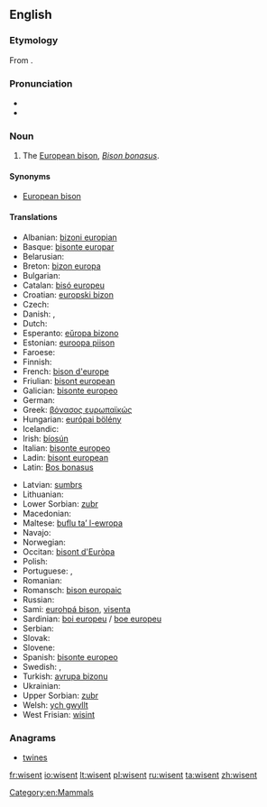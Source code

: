 {{wikipedia}}
==English==

===Etymology===
From {{etyl|de}} {{term|Wisent}}.

===Pronunciation===
* {{IPA|/ˈwɪzənt/}}
* {{IPA|/ˈviːzənt/}}

===Noun===
{{en-noun}}

# The [[European bison]], ''[[Bison bonasus]]''.

====Synonyms====
* [[European bison]]

====Translations====
{{trans-top|The European bison, ''Bison bonasus''}}
* Albanian: [[bizoni europian]]
* Basque: [[bisonte europar]]
* Belarusian: {{t-|be|зубр|xs=Belarusian}}
* Breton: [[bizon europa]]
* Bulgarian: {{t-|bg|бизон|m|tr=bizon}}
* Catalan: [[bisó europeu]]
* Croatian: [[europski bizon]]
* Czech: {{t+|cs|zubr}}
* Danish: {{t-|da|visent}}, {{t-|da|europæisk bison}}
* Dutch: {{t-|nl|wisent|m}}
* Esperanto: [[eŭropa bizono]]
* Estonian: [[euroopa piison]]
* Faroese: {{t-|fo|evropiskur bisonur}}
* Finnish: {{t-|fi|visentti}}
* French: [[bison d'europe]] {{m}}
* Friulian: [[bisont european]]
* Galician: [[bisonte europeo]]
* German: {{t+|de|Wisent|m}}
* Greek: [[βόνασος ευρωπαϊκώς]] {{m}}
* Hungarian: [[európai bölény]]
* Icelandic: {{t-|is|evrópskur vísundur|m}}
* Irish: [[bíosún]]
* Italian: [[bisonte europeo]] {{m}}
* Ladin: [[bisont european]]
* Latin: [[Bos bonasus]] {{m}}
{{trans-mid}}
* Latvian: [[sumbrs]]
* Lithuanian: {{t+|lt|stumbras|xs=Lithuanian}}
* Lower Sorbian: [[zubr]]
* Macedonian: {{t-|mk|европски бизон|m|tr=evropski bizon}}
* Maltese: [[buflu ta’ l-ewropa]] {{m}}
* Navajo: {{tø|nv|Béésh Bichʼahníí bikéyahdę́ę́ʼ ayání}}
* Norwegian: {{t-|no|europeisk bison}}
* Occitan: [[bisont d'Euròpa]]
* Polish: {{t+|pl|żubr|m}}
* Portuguese: {{t-|pt|bisão europeu|m}}, {{t-|pt|bisonte europeu}}
* Romanian: {{t+|ro|zimbru}}
* Romansch: [[bison europaic]]
* Russian: {{t+|ru|зубр|m|tr=zubr}}
* Sami: [[eurohpá bison]], [[visenta]]
* Sardinian: [[boi europeu]] / [[boe europeu]]
* Serbian: {{t|sr|еуропски бизон|m|tr=[[europski bizon]]|sc=Cyrl}}
* Slovak: {{t-|sk|zubor|m}}
* Slovene: {{t-|sl|zober|m}}
* Spanish: [[bisonte europeo]] {{m}}
* Swedish: {{t+|sv|visent}}, {{t+|sv|europeisk bison}}
* Turkish: [[avrupa bizonu]]
* Ukrainian: {{t-|uk|зубр|m|tr=zubr|xs=Ukrainian}}
* Upper Sorbian: [[zubr]]
* Welsh: [[ych gwyllt]]
* West Frisian: [[wisint]]
{{trans-bottom}}

===Anagrams===
* [[twines#English|twines]]

[[Category:en:Mammals]]

[[fr:wisent]]
[[io:wisent]]
[[lt:wisent]]
[[pl:wisent]]
[[ru:wisent]]
[[ta:wisent]]
[[zh:wisent]]